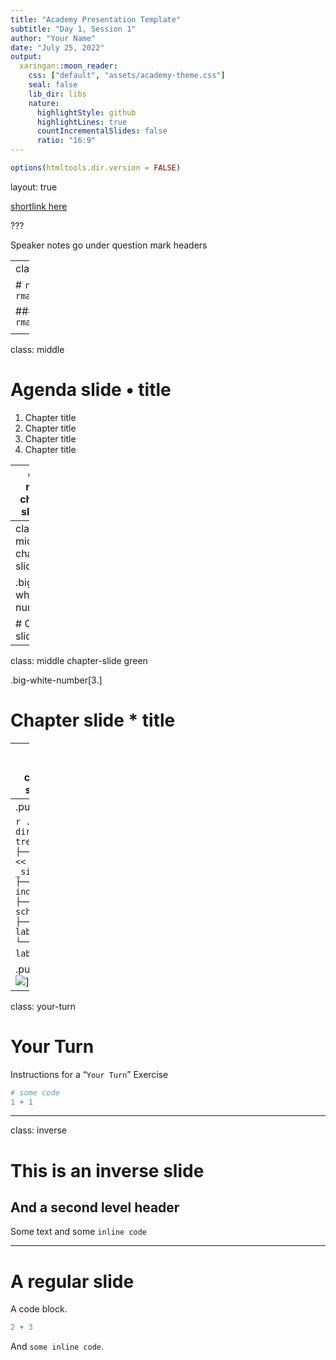 ```yaml
---
title: "Academy Presentation Template"
subtitle: "Day 1, Session 1"
author: "Your Name"
date: "July 25, 2022"
output:
  xaringan::moon_reader:
    css: ["default", "assets/academy-theme.css"]
    seal: false
    lib_dir: libs
    nature:
      highlightStyle: github
      highlightLines: true
      countIncrementalSlides: false
      ratio: "16:9"
---
```



```r
options(htmltools.dir.version = FALSE)
```

layout: true

<a class="footer-link" href="https://github.com/rstudio-conf-2022/intro-to-tidyverse">shortlink here</a>


???

Speaker notes go under question mark headers

---
class: title-slide

# `r rmarkdown::metadata$title`

### `r rmarkdown::metadata$subtitle`

<div class="title-footer">
  <img src="images/academy-logo.png">
  <div> `r rmarkdown::metadata$author` • `r rmarkdown::metadata$date`</div>
</div>

---

class: middle

# Agenda slide • title

1. Chapter title
1. Chapter title
1. Chapter title
1. Chapter title


---
class: middle chapter-slide red

.big-white-number[1.]

# Chapter slide * title


---
class: middle chapter-slide blue

.big-white-number[2.]

# Chapter slide * title 

---
class: middle chapter-slide green

.big-white-number[3.]

# Chapter slide * title 

---
class: middle chapter-slide tan

.big-white-number[4.]

# Chapter slide * title 


---
.pull-left[

```r
.
├── directory tree example
├── _site/ #<<
├── _site.yml 
├── index.Rmd 
├── schedule.Rmd 
├── lab01.Rmd 
└── lab02.Rmd 
```
]

.pull-right[
<img src="https://www.rstudio.com/academy/academy-steps-milestones.jpg">
]


---
class: your-turn

# Your Turn
Instructions for a "`Your Turn`" Exercise

```r
# some code
1 + 1
```

---

class: inverse

# This is an inverse slide
## And a second level header
Some text and some `inline code`

---

# A regular slide

A code block. 

```r
2 + 3
```

And `some inline code`.

